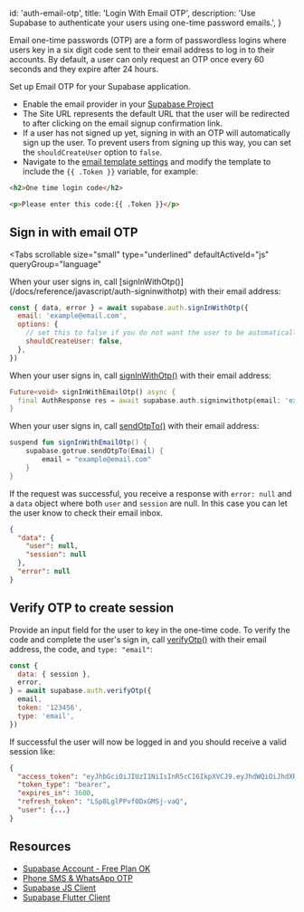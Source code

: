 
  id: 'auth-email-otp',
  title: 'Login With Email OTP',
  description: 'Use Supabase to authenticate your users using one-time password emails.',
}

Email one-time passwords (OTP) are a form of passwordless logins where users key in a six digit code sent to their email address to log in to their accounts. By default, a user can only request an OTP once every 60 seconds and they expire after 24 hours.

Set up Email OTP for your Supabase application.

- Enable the email provider in your [Supabase Project](/dashboard/project/_/auth/providers)
- The Site URL represents the default URL that the user will be redirected to after clicking on the email signup confirmation link.
- If a user has not signed up yet, signing in with an OTP will automatically sign up the user. To prevent users from signing up this way, you can set the `shouldCreateUser` option to `false`.
- Navigate to the [email template settings](/dashboard/project/_/auth/templates) and modify the template to include the `{{ .Token }}` variable, for example:

```html
<h2>One time login code</h2>

<p>Please enter this code:{{ .Token }}</p>
```

## Sign in with email OTP

<Tabs
  scrollable
  size="small"
  type="underlined"
  defaultActiveId="js"
  queryGroup="language"
>
<TabPanel id="js" label="JavaScript">
When your user signs in, call [signInWithOtp()](/docs/reference/javascript/auth-signinwithotp) with their email address:

```js
const { data, error } = await supabase.auth.signInWithOtp({
  email: 'example@email.com',
  options: {
    // set this to false if you do not want the user to be automatically signed up
    shouldCreateUser: false,
  },
})
```

</TabPanel>
<TabPanel id="dart" label="Dart">

When your user signs in, call [signInWithOtp()](/docs/reference/dart/auth-signinwithotp) with their email address:

```dart
Future<void> signInWithEmailOtp() async {
  final AuthResponse res = await supabase.auth.signinwithotp(email: 'example@email.com');
}
```

</TabPanel>
<TabPanel id="kotlin" label="Kotlin">

When your user signs in, call [sendOtpTo()](/docs/reference/kotlin/auth-signinwithotp) with their email address:

```kotlin
suspend fun signInWithEmailOtp() {
	supabase.gotrue.sendOtpTo(Email) {
		email = "example@email.com"
	}
}
```

</TabPanel>
</Tabs>

If the request was successful, you receive a response with `error: null` and a `data` object where both `user` and `session` are null. In this case you can let the user know to check their email inbox.

```json
{
  "data": {
    "user": null,
    "session": null
  },
  "error": null
}
```

## Verify OTP to create session

Provide an input field for the user to key in the one-time code. To verify the code and complete the user's sign in, call [verifyOtp()](/docs/reference/javascript/auth-verifyotp) with their email address, the code, and `type: "email"`:

```js
const {
  data: { session },
  error,
} = await supabase.auth.verifyOtp({
  email,
  token: '123456',
  type: 'email',
})
```

If successful the user will now be logged in and you should receive a valid session like:

```json
{
  "access_token": "eyJhbGciOiJIUzI1NiIsInR5cCI6IkpXVCJ9.eyJhdWQiOiJhdXRoZW50aWNhdGVkIiwiZXhwIjoxNjI3MjkxNTc3LCJzdWIiOiJmYTA2NTQ1Zi1kYmI1LTQxY2EtYjk1NC1kOGUyOTg4YzcxOTEiLCJlbWFpbCI6IiIsInBob25lIjoiNjU4NzUyMjAyOSIsImFwcF9tZXRhZGF0YSI6eyJwcm92aWRlciI6InBob25lIn0sInVzZXJfbWV0YWRhdGEiOnt9LCJyb2xlIjoiYXV0aGVudGljYXRlZCJ9.1BqRi0NbS_yr1f6hnr4q3s1ylMR3c1vkiJ4e_N55dhM",
  "token_type": "bearer",
  "expires_in": 3600,
  "refresh_token": "LSp8LglPPvf0DxGMSj-vaQ",
  "user": {...}
}
```

## Resources

- [Supabase Account - Free Plan OK](https://supabase.com)
- [Phone SMS & WhatsApp OTP](/docs/guides/auth/phone-login)
- [Supabase JS Client](https://github.com/supabase/supabase-js)
- [Supabase Flutter Client](https://github.com/supabase/supabase-flutter)


